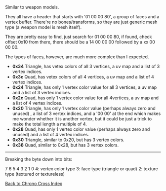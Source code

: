 Similar to weapon models.

They all have a header that starts with '01 00 00 80', a group of faces and a vertex buffer.
There're no bones/transforms, so they are just generic mesh type (a weapon model is mesh itself).

They are pretty easy to find, just search for 01 00 00 80, if found, check offset 0x10 from there, there should be a 14 00 00 00 followed by a xx 00 00 00.

The types of faces, however, are much more complex than I expected.
*'''0x34''' Triangle, has vetex colors of all 3 vertices, a uv map and a list of 3 vertex indices.
*'''0x3c''' Quad, has vetex colors of all 4 vertices, a uv map and a list of 4 vertex indices.
*'''0x24''' Triangle, has only 1 vertex color value for all 3 vertices, a uv map and a list of 3 vertex indices.
*'''0x2c''' Quad, has only 1 vertex color value for all 4vertices, a uv map and a list of 4 vertex indices.
*'''0x20''' Triangle, has only 1 vertex color value (perhaps always zero and unused) , a list of 3 vertex indices, and a '00 00' at the end which makes me wonder whether it is another vertex, but it could be just a trick to make the total length a multiple of 4.
*'''0x28''' Quad, has only 1 vertex color value (perhaps always zero and unused) and a list of 4 vertex indices.
*'''0x30''' Triangle, similar to 0x20, but has 3 vertex colors.
*'''0x38''' Quad, similar to 0x28, but has 3 vertex colors.

------------------

Breaking the byte down into bits:

7 6 5 4 3 2 1 0
4: vertex color type
3: face type (triangle or quad)
2: texture type (textured or textureless)

[[Chrono Cross|Back to Chrono Cross Index]]
